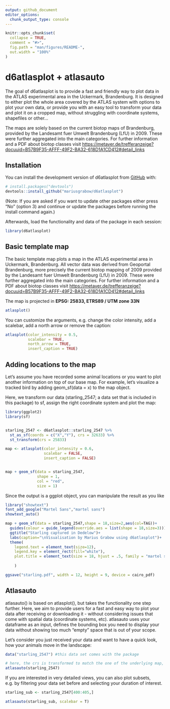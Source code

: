 ```yaml
---
output: github_document
editor_options: 
  chunk_output_type: console
---
```


```r
knitr::opts_chunk$set(
  collapse = TRUE,
  comment = "#>",
  fig.path = "man/figures/README-",
  out.width = "100%"
)
```

# d6atlasplot + atlasauto

<!-- badges: start -->

<!-- badges: end -->

The goal of d6atlasplot is to provide a fast and friendly way to plot data in the ATLAS experimental area in the Uckermark, Brandenburg. It is designed to either plot the whole area covered by the ATLAS system with options to plot your own data, or provide you with an easy tool to transform your data and plot it on a cropped map, without struggling with coordinate systems, shapefiles or other...

The maps are solely based on the current biotop maps of Brandenburg, provided by the Landesamt fuer Umwelt Brandenburg (LfU) in 2009. These were further aggregated into the main categories. For further information and a PDF about biotop classes visit <https://metaver.de/trefferanzeige?docuuid=B57B9F35-AFFF-49F2-BA32-618D1A1CD412#detail_links>

## Installation

You can install the development version of d6atlasplot from [GitHub](https://github.com/) with:

``` r
# install.packages("devtools")
devtools::install_github("mariusgrabow/d6atlasplot")
```

(Note: If you are asked if you want to update other packages either press "No" (option 3) and continue or update the packages before running the install command again.)

Afterwards, load the functionality and data of the package in each session:


```r
library(d6atlasplot)
```


## Basic template map

The basic template map plots a map in the ATLAS experimental area in Uckermark, Brandenburg. All vector data was derived from Geoportal Brandenburg, more precisely the current biotop mapping of 2009 provided by the Landesamt fuer Umwelt Brandenburg (LfU) in 2009. These were further aggregated into the main categories. For further information and a PDF about biotop classes visit <https://metaver.de/trefferanzeige?docuuid=B57B9F35-AFFF-49F2-BA32-618D1A1CD412#detail_links>

The map is projected in **EPSG: 25833, ETRS89 / UTM zone 33N**
```r
atlasplot()
```

You can customize the arguments, e.g. change the color intensity, add a scalebar, add a north arrow or remove the caption:

```r
atlasplot(color_intensity = 0.5,
          scalebar = TRUE,
          north_arrow = TRUE,
          insert_caption = TRUE)
```

## Adding locations to the map

Let’s assume you have recorded some animal locations or you want to plot another information on top of our base map. For example, let’s visualize a tracked bird by adding geom_sf(data = x) to the map object.

Here, we transform our data (starling_2547; a data set that is included in this package) to sf, assign the right coordinate system and plot the map:

```r
library(ggplot2)
library(sf)


starling_2547 <- d6atlasplot::starling_2547 %>%
  st_as_sf(coords = c("X","Y"), crs = 32633) %>%
  st_transform(crs = 25833)

map <- atlasplot(color_intensity = 0.6,
                 scalebar = FALSE,
                 insert_caption = FALSE)


map + geom_sf(data = starling_2547,
              shape = 1,
              col = "red",
              size = 1)
```

Since the output is a ggplot object, you can manipulate the result as you like
```r
library("showtext")
font_add_google("Martel Sans","martel sans")
showtext_auto()

map + geom_sf(data = starling_2547,shape = 18,size=2,aes(col=TAG))+
  guides(colour = guide_legend(override.aes = list(shape = 18,size=3)))+
  ggtitle("Starling captured in Dedelow")+
  labs(caption="\nVisualisation by Marius Grabow using d6atlasplot")+
  theme(
    legend.text = element_text(size=12),
    legend.key = element_rect(fill="white"),
    plot.title = element_text(size = 18, hjust = .5, family = "martel sans",face = "bold")
    
    )
```
```r
ggsave("starling.pdf", width = 12, height = 9, device = cairo_pdf)
```

## Atlasauto
atlasauto() is based on atlasplot(), but takes the functionality one step further. Here, we aim to provide users for a fast and easy way to plot your data after receiving or downloading it - without considering issues that come with spatial data (coordinate systems, etc). atlasauto uses your dataframe as an input, defines the bounding box you need to display your data without showing too much "empty" space that is out of your scope.

Let's consider you just received your data and want to have a quick look, how your animals move in the landscape:

```r
data("starling_2547") #this data set comes with the package

# here, the crs is transformed to match the one of the underlying map, the data frame is transformed into a simple features object, the bounding box is extracted to plot a smaller window of interest.
atlasauto(starling_2547) 
```

If you are interested in very detailed views, you can also plot subsets, e.g. by filtering your data set before and selecting your duration of interest. 
```r
starling_sub <- starling_2547[400:405,]

atlasauto(starling_sub, scalebar = T) 
```

